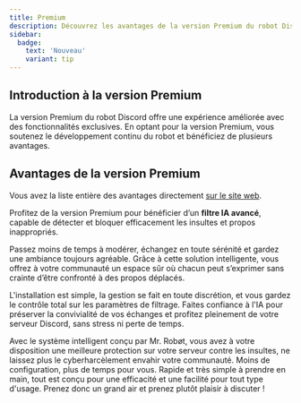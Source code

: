 ```yaml
---
title: Premium
description: Découvrez les avantages de la version Premium du robot Discord.
sidebar:
  badge:
    text: 'Nouveau'
    variant: tip
---
```


## Introduction à la version Premium
La version Premium du robot Discord offre une expérience améliorée avec des fonctionnalités exclusives.
En optant pour la version Premium, vous soutenez le développement continu du robot et bénéficiez de plusieurs avantages.

## Avantages de la version Premium

Vous avez la liste entière des avantages directement [sur le site web](https://mrrobot.app/premium).

Profitez de la version Premium pour bénéficier d’un **filtre IA avancé**, capable de détecter et bloquer efficacement les insultes et propos inappropriés.

Passez moins de temps à modérer, échangez en toute sérénité et gardez une ambiance toujours agréable.
Grâce à cette solution intelligente, vous offrez à votre communauté un espace sûr où chacun peut s’exprimer sans crainte d’être confronté à des propos déplacés.

L'installation est simple, la gestion se fait en toute discrétion, et vous gardez le contrôle total sur les paramètres de filtrage.
Faites confiance à l'IA pour préserver la convivialité de vos échanges et profitez pleinement de votre serveur Discord, sans stress ni perte de temps.

<CardGrid>
  <Card title="SYSTÈME INTELLIGENT">
    Avec le système intelligent conçu par Mr. Robøt, vous avez à votre disposition une meilleure protection sur votre serveur contre les insultes, ne laissez plus le cyberharcèlement envahir votre communauté.
  </Card>
  <Card title="INSTALLATION FACILE">
    Moins de configuration, plus de temps pour vous. Rapide et très simple à prendre en main, tout est conçu pour une efficacité et une facilité pour tout type d'usage. Prenez donc un grand air et prenez plutôt plaisir à discuter !
  </Card>
</CardGrid>